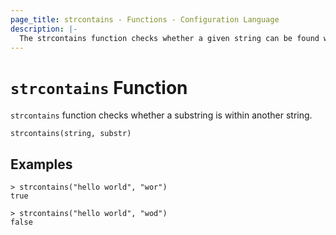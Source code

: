 ```yaml
---
page_title: strcontains - Functions - Configuration Language
description: |-
  The strcontains function checks whether a given string can be found within another string.
---
```


# `strcontains` Function

`strcontains` function checks whether a substring is within another string.

```hcl
strcontains(string, substr)
```

## Examples

```
> strcontains("hello world", "wor")
true
```

```
> strcontains("hello world", "wod")
false
```
